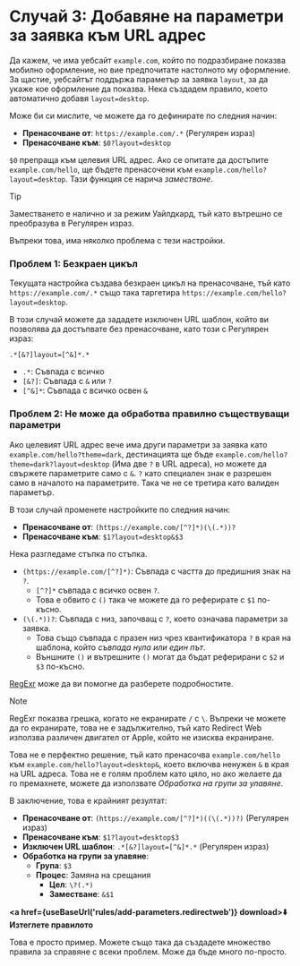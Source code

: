 
# Случай 3: Добавяне на параметри за заявка към URL адрес

Да кажем, че има уебсайт `example.com`, който по подразбиране показва мобилно оформление, но вие предпочитате настолното му оформление. За щастие, уебсайтът поддържа параметър за заявка `layout`, за да укаже кое оформление да показва. Нека създадем правило, което автоматично добавя `layout=desktop`.

Може би си мислите, че можете да го дефинирате по следния начин:

*   **Пренасочване от**: `https://example.com/.*` (Регулярен израз)
*   **Пренасочване към**: `$0?layout=desktop`

`$0` препраща към целевия URL адрес. Ако се опитате да достъпите `example.com/hello`, ще бъдете пренасочени към `example.com/hello?layout=desktop`. Тази функция се нарича *заместване*.

> [!TIP]
> Заместването е налично и за режим Уайлдкард, тъй като вътрешно се преобразува в Регулярен израз.

Въпреки това, има няколко проблема с тези настройки.

### Проблем 1: Безкраен цикъл

Текущата настройка създава безкраен цикъл на пренасочване, тъй като `https://example.com/.*` също така таргетира `https://example.com/hello?layout=desktop`.

В този случай можете да зададете изключен URL шаблон, който ви позволява да достъпвате без пренасочване, като този с Регулярен израз:

```
.*[&?]layout=[^&]*.*
```

*   `.*`: Съвпада с всичко
*   `[&?]`: Съвпада с `&` или `?`
*   `[^&]*`: Съвпада с всичко освен `&`

### Проблем 2: Не може да обработва правилно съществуващи параметри

Ако целевият URL адрес вече има други параметри за заявка като `example.com/hello?theme=dark`, дестинацията ще бъде `example.com/hello?theme=dark?layout=desktop` (Има две `?` в URL адреса), но можете да свържете параметрите само с `&`. `?` като специален знак е разрешен само в началото на параметрите. Така че не се третира като валиден параметър.

В този случай променете настройките по следния начин:

*   **Пренасочване от**: `(https://example.com/[^?]*)(\(.*))?`
*   **Пренасочване към**: `$1?layout=desktop&$3`

Нека разгледаме стъпка по стъпка.

*   `(https://example.com/[^?]*)`: Съвпада с частта до предишния знак на `?`.
    *   `[^?]*` съвпада с всичко освен `?`.
    *   Това е обвито с `()` така че можете да го реферирате с `$1` по-късно.
*   `(\(.*))?`: Съвпада с низ, започващ с `?`, което означава параметри за заявка.
    *   Това също съвпада с празен низ чрез квантификатора `?` в края на шаблона, който *съвпада нула или един път*.
    *   Външните `()` и вътрешните `()` могат да бъдат реферирани с `$2` и `$3` по-късно.

[RegExr](https://regexr.com) може да ви помогне да разберете подробностите.

> [!NOTE]
> RegExr показва грешка, когато не екранирате `/` с `\`. Въпреки че можете да го екранирате, това не е задължително, тъй като Redirect Web използва различен двигател от Apple, който не изисква екраниране.

Това не е перфектно решение, тъй като пренасочва `example.com/hello` към `example.com/hello?layout=desktop&`, което включва ненужен `&` в края на URL адреса. Това не е голям проблем като цяло, но ако желаете да го премахнете, можете да използвате *Обработка на групи за улавяне*.

В заключение, това е крайният резултат:

*   **Пренасочване от**: `(https://example.com/[^?]*)((\(.*))?)` (Регулярен израз)
*   **Пренасочване към**: `$1?layout=desktop$3`
*   **Изключен URL шаблон**: `.*[&?]layout=[^&]*.*` (Регулярен израз)
*   **Обработка на групи за улавяне**:
    *   **Група**: `$3`
    *   **Процес**: Замяна на срещания
        *   **Цел**: `\?(.*)`
        *   **Заместване**: `&$1`

**<a href={useBaseUrl('rules/add-parameters.redirectweb')} download>⬇️ Изтеглете правилото</a>**


Това е просто пример. Можете също така да създадете множество правила за справяне с всеки проблем. Може да бъде много по-просто.

